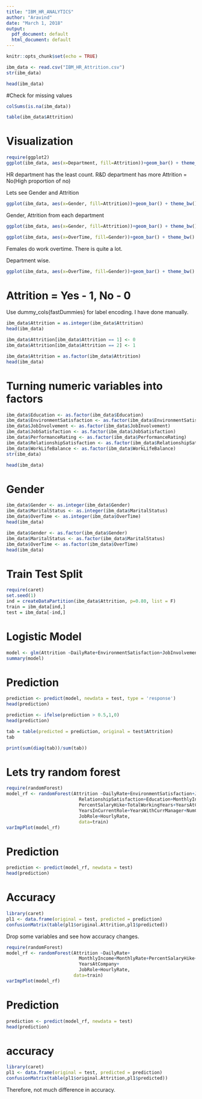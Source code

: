 ---
title: "IBM_HR_ANALYTICS"
author: "Aravind"
date: "March 1, 2018"
output:
  pdf_document: default
  html_document: default
---

```{r setup, include=FALSE}
knitr::opts_chunk$set(echo = TRUE)
```

```{r}
ibm_data <- read.csv("IBM_HR_Attrition.csv")
str(ibm_data)
```

```{r}
head(ibm_data)
```


#Check for missing values
```{r}
colSums(is.na(ibm_data))
```

```{r}
table(ibm_data$Attrition)
```

# Visualization
```{r, warning=FALSE}
require(ggplot2)
ggplot(ibm_data, aes(x=Department, fill=Attrition))+geom_bar() + theme_bw()
```

HR department has the least count.
R&D department has more Attrition = No(High proportion of no)

Lets see Gender and Attrition
```{r}
ggplot(ibm_data, aes(x=Gender, fill=Attrition))+geom_bar() + theme_bw()
```

Gender, Attrition from each department
```{r}
ggplot(ibm_data, aes(x=Gender, fill=Attrition))+geom_bar() + theme_bw() + facet_wrap(~Department)
```

```{r}
ggplot(ibm_data, aes(x=OverTime, fill=Gender))+geom_bar() + theme_bw()
```

Females do work overtime. There is quite a lot. 

Department wise.
```{r}
ggplot(ibm_data, aes(x=OverTime, fill=Gender))+geom_bar() + theme_bw() + facet_wrap(~Department)
```

# Attrition = Yes - 1, No - 0
Use dummy_cols{fastDummies} for label encoding.
I have done manually.
```{r}
ibm_data$Attrition = as.integer(ibm_data$Attrition)
head(ibm_data)
```

```{r}
ibm_data$Attrition[ibm_data$Attrition == 1] <- 0
ibm_data$Attrition[ibm_data$Attrition == 2] <- 1
```


```{r}
ibm_data$Attrition = as.factor(ibm_data$Attrition)
head(ibm_data)
```

# Turning numeric variables into factors
```{r}
ibm_data$Education <- as.factor(ibm_data$Education)
ibm_data$EnvironmentSatisfaction <- as.factor(ibm_data$EnvironmentSatisfaction)
ibm_data$JobInvolvement <- as.factor(ibm_data$JobInvolvement)
ibm_data$JobSatisfaction <- as.factor(ibm_data$JobSatisfaction)
ibm_data$PerformanceRating <- as.factor(ibm_data$PerformanceRating)
ibm_data$RelationshipSatisfaction <- as.factor(ibm_data$RelationshipSatisfaction)
ibm_data$WorkLifeBalance <- as.factor(ibm_data$WorkLifeBalance)
str(ibm_data)
```

```{r}
head(ibm_data)
```

# Gender
```{r}
ibm_data$Gender <- as.integer(ibm_data$Gender)
ibm_data$MaritalStatus <- as.integer(ibm_data$MaritalStatus)
ibm_data$OverTime <- as.integer(ibm_data$OverTime)
head(ibm_data)
```

```{r}
ibm_data$Gender <- as.factor(ibm_data$Gender)
ibm_data$MaritalStatus <- as.factor(ibm_data$MaritalStatus)
ibm_data$OverTime <- as.factor(ibm_data$OverTime)
head(ibm_data)
```


# Train Test Split
```{r}
require(caret)
set.seed(1)
ind = createDataPartition(ibm_data$Attrition, p=0.80, list = F)
train = ibm_data[ind,]
test = ibm_data[-ind,]
```

# Logistic Model
```{r}
model <- glm(Attrition ~DailyRate+EnvironmentSatisfaction+JobInvolvement+RelationshipSatisfaction , data = train, family = "binomial")
summary(model)
```

# Prediction
```{r}
prediction <- predict(model, newdata = test, type = 'response')
head(prediction)

```

```{r}
prediction <- ifelse(prediction > 0.5,1,0)
head(prediction)
```

```{r}
tab = table(predicted = prediction, original = test$Attrition)
tab
```


```{r}
print(sum(diag(tab))/sum(tab))
```

# Lets try random forest

```{r, warning=FALSE}
require(randomForest)
model_rf <- randomForest(Attrition ~DailyRate+EnvironmentSatisfaction+JobInvolvement+
                           RelationshipSatisfaction+Education+MonthlyIncome+MonthlyRate+
                           PercentSalaryHike+TotalWorkingYears+YearsAtCompany+
                           YearsInCurrentRole+YearsWithCurrManager+NumCompaniesWorked+
                           JobRole+HourlyRate,
                           data=train)
varImpPlot(model_rf)
```

# Prediction
```{r}
prediction <- predict(model_rf, newdata = test)
head(prediction)
```

# Accuracy
```{r}
library(caret)
pl1 <- data.frame(original = test, predicted = prediction)
confusionMatrix(table(pl1$original.Attrition,pl1$predicted))

```



Drop some variables and see how accuracy changes.

```{r, warning=FALSE}
require(randomForest)
model_rf <- randomForest(Attrition ~DailyRate+
                           MonthlyIncome+MonthlyRate+PercentSalaryHike+TotalWorkingYears+
                           YearsAtCompany+
                           JobRole+HourlyRate,
                         data=train)
varImpPlot(model_rf)
```

# Prediction
```{r}
prediction <- predict(model_rf, newdata = test)
head(prediction)
```

# accuracy
```{r}
library(caret)
pl1 <- data.frame(original = test, predicted = prediction)
confusionMatrix(table(pl1$original.Attrition,pl1$predicted))

```

Therefore, not much difference in accuracy.